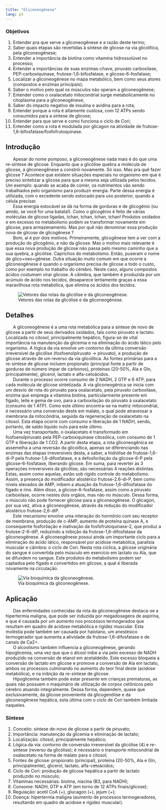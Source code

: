 ```yaml
---
title: "Gliconeogênese"
lang: pt
---
```



```{=html}
<script async src="https://www.googletagmanager.com/gtag/js?id=G-S1L73VGCG5"></script>
```
```{=html}
<script>
  window.dataLayer = window.dataLayer || [];
  function gtag(){dataLayer.push(arguments);}
  gtag('js', new Date());

  gtag('config', 'G-S1L73VGCG5');
</script>
```

### Objetivos {.unnumbered}

1. Entender pra que serve a gliconeogênese e a razão deste termo;
1. Saber quais etapas são revertidas à síntese de glicose na via glicolítica, pela gliconeogênese;
1. Entender a importância da biotina como vitamina hidrossolúvel no processo;
1. Entender a importâncias de suas enzimas-chave, piruvato carboxilase, PEP-carboxiquinase, frutose-1,6-bifosfatase, e glicose-6-fosfatase;
1. Localizar a gliconeogênese no mapa metabólico, bem como seus atores (compostos e enzimas principais);
1. Saber o motivo pelo qual os músculos não operam a gliconeogênese;
1. Entender como o oxalacetato mitocondrial surge metabolicamente no citoplasma para a gliconeogênese;
1. Saber do impacto negativo de insulina e avidina para a rota;
1. Entender porque a rota é altamente custosa, com 12 ATPs sendo consumidos para a síntese de glicose;
1. Entender para que serve e como funciona o ciclo de Cori;
1. Entender como a rota é modulada por glicagon na atividade de frutose-1,6-bifosfatase/fosfofrutoquinase.

## Introdução

|       Apesar do nome pomposo, a gliconeogênese nada mais é do que uma re-síntese de glicose. Enquanto que a glicólise quebra a molécula de glicose, a gliconeogênese a constrói novamente. Só isso. Mas pra quê fazer glicose ? Acontece que existem situações especiais no organismo em que é preciso sintetizar a glicose para que a mesma seja utilizada pelos tecidos. Um exemplo: quando se acaba de comer, os nutrimentos vão sendo trabalhados pelo organismo para produzir energia. Parte dessa energia é utilizada, com o excedente sendo estocado para uso posterior, quando a célula precisar. 

|       Essa energia estocável se dá na forma de gorduras e de glicogênio (ou amido, se você for uma batata!). Como o glicogênio é feito de várias moléculas de glicose ligadas, tchan, tchan, tchan, tchan! Produtos oxidados e em excesso no metabolismo podem se transformar novamente em glicose, para armazenamento. Mas por quê não denominar essa produção nova de glicose de glicogênese ? 

|       Bom, aí é por dois motivos. Primeiramente, glicogênese tem a ver com a produção do glicogênio, e não da glicose. Mas o motivo mais relevante é que essa nova produção de glicose não passa pelo mesmo caminho que a sua quebra, a glicólise. Caprichos do metabolismo. Então, puseram o nome de glico+neo+gênese. Outra situação muito comum em que ocorre a gliconeogênese é quando o organismo precisa de glicose a todo o custo, como por exemplo no trabalho do cérebro. Neste caso, alguns compostos ácidos costumam virar glicose. A cãimbra, que também é produzida por um acúmulo de ácido nos tecidos, desaparece lentamente graças a essa maravilhosa rota metabólica, que elimina os ácidos dos tecidos. 


![Vetores das rotas da glicólise e da gliconeogênese.](glicoglico.png){#fig-glicoglico}

## Detalhes

|       A gliconeogênese é a uma rota metabólica para a síntese de novo de glicose a partir de seus derivados oxidados, tais como piruvato e lactato. Localizada no citosol, principalmente hepático, figura-se de vital importância na manutenção da glicemia e na eliminação do ácido lático pelo organismo. A lógica da via envolve um contorno da última conversão irreversível da glicólise (fosfoenolpiruvato -> piruvato), e produção de glicose através de um reverso da via glicolítica. As fontes primárias para a re-síntese de glicose incluem propionato (principal fonte a partir de gorduras de número ímpar de carbonos), proteínas (20-50%, Ala e Gln, principalmente), glicerol, lactato e alfa-cetoácidos. 

|       Durante o processo ocorre consumo de 2 NADH, 2 GTP e 6 ATP, para cada molécula de glicose sintetizada. A via gliconeogênica se inicia com um desvio de rota do piruvato para oxalacetato, pela piruvato carboxilase, enzima que emprega a vitamina biotina, particularmente presente em fígado, leite e gema de ovo, para a carboxilação do piruvato à oxalacetato (consumo de 1 ATP). Como este último encontra-se na matriz mitocondrial, é necessário uma conversão deste em malato, o qual pode atravessar a membrana da mitocôndria, seguida da regeneração de oxalacetato na citosol. Esta etapa ocorre com consumo e liberação de 1 NADH, sendo, portanto, de saldo líquido nulo para este último. 

|       Uma vez transportado, o oxalacetato é transformado em fosfoenolpiruvato pela PEP-carboxiquinase citosólica, com consumo de 1 GTP e liberação de 1 CO2. A partir desta etapa, a rota gliconeogênica se assemelha a uma reversão da glicolítica, apenas se diferenciando nas enzimas das etapas irreversíveis desta, a saber, a hidrólise de frutose-1,6-di-P pela frutose-1,6-difosfatase, e a defosforilação da glicose-6-P pela glicose-6-fosfatase, liberando glicose. Em suma, para reverter as 3 operações irreversíveis da glicólise, são necessárias 4 reações distintas. Estas, assim como aquelas, estão sob rígido controle do metabolismo. Assim, a presença do modificador alostérico frutose-2.6-di-P, bem como níveis elevados de AMP, inibem a atuação da frutose-1,6-difosfatase do fígado e rins. Além disso, a glicose-6-fosfatase, assim como a piruvato carboxilase, ocorre nestes dois orgãos, mas não no músculo. Dessa forma, o músculo não pode fornecer glicose para a gliconeogênese. O glicagon, por sua vez, ativa a gliconeogênese, através da redução do modificador alostérico frutose-2,6-diP. 

|       Este mecanismo envolve uma interação do hormônio com seu receptor de membrana, produção de c-AMP, aumento de proteína quinase A, e consequente fosforilação e inativação da fosfofrutoquinase-2, que produz  a frutose-2-6-diP, reduzindo a inibição da frutose-1,6-difosfatase da gliconeogênese. A gliconeogênese possui ainda um importante ciclo para a eliminação do ácido lático, responsável por acidose metabólica, paralisia muscular e cãimbra: o ciclo de Cori. Nesta rota cíclica, a glicose originária do sangue é convertida pelo músculo em exercício em lactato ou Ala, que se difundem no sangue. Este produtos do metabolismo podem ser captadoa pelo fígado e convertidos em glicose, a qual é liberada novamente na circulação.

![Via bioquímica da gliconeogênese.](gliconeg.png){#fig-gliconeog}

## Aplicação 

|       Das enfermidades conhecidas da rota da gliconeogênese destaca-se a hipertermia maligna, que pode ser induzida por megadosagens de aspirina, e que é causada por um aumento nos processos termogerados que resultam em quadro de acidose metabólica  e rigidez muscular. Esta moléstia pode também ser causada por halotano, um anestésico termogerador que aumenta a atividade da frutose-1,6-difosfatase e de canais de Ca2+. 

|       O alcoolismo também influencia a gliconeogênese, gerando hipoglicemia, uma vez que que o álcool inibe a via pelo excesso de NADH produzido na conversão de etanol em acetaldeído. Este excesso bloqueia a conversão de lactato em glicose e promove a conversão de Ala em lactato, ambos os processos culminando no aumento do teor final deste (acidose metabólica), e na inibição da re-síntese de glicose. 

|       Hipoglicemia também pode estar presente em crianças prematuras, as quais não possuem o maquinário de utilização de corpos cetônicos pelo cérebro atuando integralmente. Dessa forma, dependem, quase que exclusivamente, da glicose proveniente da glicogenólise e da gliconeogênese hepática, esta última com o ciclo de Cori também limitada naqueles.


### Síntese {.unnumbered}

1. Conceito: síntese de-novo de glicose a partir de piruvato;
1. Importância: manutenção da glicemia e eliminação de lactato;
1. Localização: citosol, principalmente hepático;
1. Lógica da via: contorno de conversão irreversível da glicólise (4) e re-síntese (reverso da glicólise); é necessário o transporte mitocondrial de oxalacetato na forma de malato para o citosol;
1. Fontes de glicose: propionato (principal), proteína (20-50%, Ala e Gln, principalmente), glicerol, lactato, alfa-cetoácidos;
1. Ciclo de Cori: produção de glicose hepática a partir de lactato produzido no músculo;
1. Vitaminas necessárias: biotina, niacina (B3, para NADH);
1. Consome: NADH, GTP e ATP (em torno de 12 ATPs finais/glicose);
1. Regulação: acetil CoA (+), glucagon (+), jejum (+);
1. Doença: hipertermia maligna (aumento de processos termogeradores, resultando em quadro de acidose e rigidez muscular).

